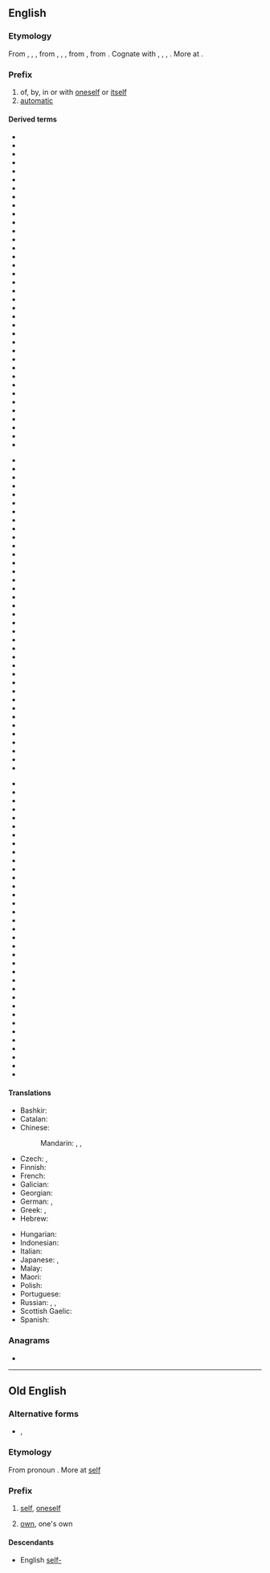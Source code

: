 {{also|self|Self|šelf|-self|self.}}
==English==

===Etymology===
From {{inh|en|enm|self-}}, {{m|enm|silf-}}, {{m|enm|seolf-}}, from {{inh|en|ang|self-}}, {{m|ang|sylf-}}, {{m|ang|seolf-}}, from {{inh|en|gem-pro|*selba-}}, from {{der|en|gem-pro|*selbaz||self}}. Cognate with {{cog|nl|zelf-}}, {{cog|de|selbst-}}, {{cog|sv|själv-}}, {{cog|is|sjálf-}}. More at {{l|en|self}}.

===Prefix===
{{en-prefix}}

# of, by, in or with [[oneself]] or [[itself]]
# [[automatic]]

====Derived terms====
{{prefixsee|en}}
{{der-top3|Derived terms}}
* {{l|en|self-absorbed}}
* {{l|en|self-addressed}}
* {{l|en|self-adjoint}}
* {{l|en|self-adjointness}}
* {{l|en|self-aggrandizement}}
* {{l|en|self-aggrandizing}}
* {{l|en|self-appointed}}
* {{l|en|self-assembly}}
* {{l|en|self-assertion}}
* {{l|en|self-assertive}}
* {{l|en|self-build}}
* {{l|en|self-built}}
* {{l|en|self-centered}}
* {{l|en|self-centeredness}}
* {{l|en|self-cleaning}}
* {{l|en|self-command}}
* {{l|en|self-confessed}}
* {{l|en|self-confidently}}
* {{l|en|self-congratulate}}
* {{l|en|self-congratulatory}}
* {{l|en|self-conjugate}}
* {{l|en|self-consciously}}
* {{l|en|self-consciousness}}
* {{l|en|self-contained}}
* {{l|en|self-contempt}}
* {{l|en|self-contradiction}}
* {{l|en|self-contradictory}}
* {{l|en|self-controlled}}
* {{l|en|self-criticism}}
* {{l|en|self-deal}}
* {{l|en|self-dealing}}
* {{l|en|self-defeating}}
* {{l|en|self-denying}}
* {{l|en|self-deprecation}}
* {{l|en|self-deprivation}}
* {{l|en|self-deprivations}}
* {{l|en|self-determined}}
{{der-mid3}}
* {{l|en|self-directed}}
* {{l|en|self-direction}}
* {{l|en|self-discipline}}
* {{l|en|self-disciplined}}
* {{l|en|self-drilling screw}}
* {{l|en|self-dual}}
* {{l|en|self-effacement}}
* {{l|en|self-effacing}}
* {{l|en|self-employed}}
* {{l|en|self-examination}}
* {{l|en|self-existent}}
* {{l|en|self-explanatory}}
* {{l|en|self-expression}}
* {{l|en|self-fulfilling prophecies}}
* {{l|en|self-fulfilling prophecy}}
* {{l|en|self-fulfillment}}
* {{l|en|self-governing}}
* {{l|en|self-government}}
* {{l|en|self-harm}}
* {{l|en|self-harmer}}
* {{l|en|self-hating}}
* {{l|en|self-hatred}}
* {{l|en|self-help}}
* {{l|en|self-induced}}
* {{l|en|self-inflicted}}
* {{l|en|self-injure}}
* {{l|en|self-injured}}
* {{l|en|self-injures}}
* {{l|en|self-injuring}}
* {{l|en|self-injury}}
* {{l|en|self-medication}}
* {{l|en|self-medicator}}
* {{l|en|self-motivated}}
* {{l|en|self-officiated}}
* {{l|en|self-pitying}}
* {{l|en|self-possessed}}
* {{l|en|self-propelled}}
{{der-mid3}}
* {{l|en|self-propelling}}
* {{l|en|self-protection}}
* {{l|en|self-publishing}}
* {{l|en|self-raising flour}}
* {{l|en|self-referential meaning}}
* {{l|en|self-regarding}}
* {{l|en|self-regenerating}}
* {{l|en|self-regulating}}
* {{l|en|self-regulation}}
* {{l|en|self-regulatory}}
* {{l|en|self-replicating}}
* {{l|en|self-reproach}}
* {{l|en|self-respecting}}
* {{l|en|self-rule}}
* {{l|en|self-sacrifices}}
* {{l|en|self-sacrificing}}
* {{l|en|self-same}}
* {{l|en|self-sealing}}
* {{l|en|self-seeking}}
* {{l|en|self-selections}}
* {{l|en|self-serve}}
* {{l|en|self-service}}
* {{l|en|self-serving}}
* {{l|en|self-similar}}
* {{l|en|self-similarities}}
* {{l|en|self-starting}}
* {{l|en|self-supporting}}
* {{l|en|self-sustaining}}
* {{l|en|self-synchronize}}
* {{l|en|self-tapping}}
* {{l|en|self-tapping screw}}
* {{l|en|self-tapping screws}}
* {{l|en|self-titled}}
* {{l|en|self-willed}}
* {{l|en|self-winding}}
{{rel-bottom}}

====Translations====
{{trans-top|of, by, in or with oneself or itself}}
* Bashkir: {{t|ba|үҙ-}}
* Catalan: {{t+|ca|auto-}}
* Chinese:
*: Mandarin: {{t+|cmn|自相|tr=zìxiāng|sc=Hani}}, {{t+|cmn|自己|tr=zìjǐ|sc=Hani}}, {{t+|cmn|自|tr=zì|sc=Hani}}
* Czech: {{t+|cs|sebe-}}, {{t|cs|své-}}
* Finnish: {{t|fi|itse-}}
* French: {{t+|fr|auto-}}
* Galician: {{t+|gl|auto-}}
* Georgian: {{t|ka|თვით-}}
* German: {{t|de|selbst-}}, {{t+|de|auto-}}
* Greek: {{t+|el|αυτο-}}, {{t|el|αυτό-}}
* Hebrew: {{t|he|עצמי|tr=atzmí}}
{{trans-mid}}
* Hungarian: {{t|hu|ön-}}
* Indonesian: {{t|id|swa-}}
* Italian: {{t+|it|auto-}}
* Japanese: {{t+|ja|自己|tr=じこ, jiko|sc=Jpan}}, {{t+|ja|自|tr=じ, ji|sc=Jpan}}
* Malay: {{t+|ms|swa-}}
* Maori: {{t|mi|kiriaro}}
* Polish: {{t+|pl|samo-}}
* Portuguese: {{t+|pt|auto-}}
* Russian: {{t+|ru|само-}}, {{t|ru|себе-}}, {{t+|ru|авто-}}
* Scottish Gaelic: {{t|gd|fèin-}}
* Spanish: {{t+|es|auto-}}
{{trans-bottom}}

===Anagrams===
* {{anagrams|en|a=efls|FLES|LSFE|elfs}}

----

==Old English==

===Alternative forms===
* {{l|ang|seolf-}}, {{l|ang|sylf-}}

===Etymology===
From pronoun {{m|ang|self|self, seolf|self}}. More at [[self#Old English|self]]

===Prefix===
{{head|ang|prefix}}

# [[self]], [[oneself]]
#: ''{{m|ang|selfbana||killer of oneself}}''
#: ''{{m|ang|selfcwalu||self-slaughter, suicide}}''
#: ''{{m|ang|selfǣta||cannibal}}''
# [[own]], one's own
#: ''{{m|ang|selfdōm||independence}}''

====Descendants====
* English [[self-]]